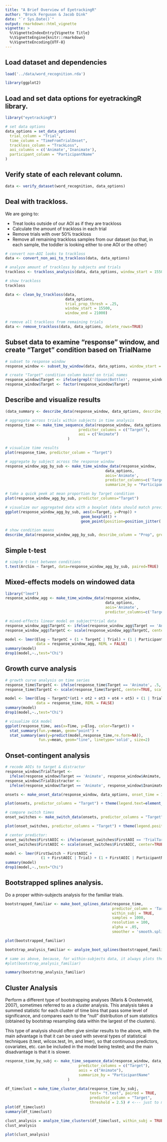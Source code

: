 ```yaml
---
title: "A Brief Overview of EyetrackingR"
author: "Brock Ferguson & Jacob Dink"
date: "`r Sys.Date()`"
output: rmarkdown::html_vignette
vignette: >
  %\VignetteIndexEntry{Vignette Title}
  %\VignetteEngine{knitr::rmarkdown}
  %\VignetteEncoding{UTF-8}
---
```


## Load dataset and dependencies

```r
load('../data/word_recognition.rda')

library(ggplot2)
```

## Load and set data options for **eyetrackingR** library.

```r
library("eyetrackingR")

# set data options
data_options = set_data_options( 
  trial_column = "Trial",
  time_column = "TimeFromTrialOnset",
  trackloss_column = "TrackLoss",
  aoi_columns = c('Animate','Inanimate'),
  participant_column = "ParticipantName"
)
```

## Verify state of each relevant column.

```r
data <- verify_dataset(word_recognition, data_options)
```

## Deal with trackloss.

We are going to:

* Treat looks outside of our AOI as if they are trackloss
* Calculate the amount of trackloss in each trial
* Remove trials with over 50% trackloss
* Remove all remaining trackloss samples from our dataset (so that, in each sample, the toddler is looking either to one AOI or the other)

```r
# convert non-AOI looks to trackloss
data <- convert_non_aoi_to_trackloss(data, data_options)

# analyze amount of trackloss by subjects and trials
trackloss <- trackloss_analysis(data, data_options, window_start = 15500, window_end = 21000)

# show trackloss
trackloss

data <- clean_by_trackloss(data,
                           data_options, 
                           trial_prop_thresh = .25,
                           window_start = 15500,
                           window_end = 21000)

# remove all trackloss from remaining trials
data <- remove_trackloss(data, data_options, delete_rows=TRUE)
```

## Subset data to examine "response" window, and create "Target" condition based on TrialName

```r
# subset to response window
response_window <- subset_by_window(data, data_options, window_start = 15500, window_end = 21000)

# create "Target" condition column based on trial names
response_window$Target <- ifelse(grepl('(Spoon|Bottle)', response_window$Trial), 'Inanimate', 'Animate')
response_window$Target <- factor(response_window$Target)
```

## Describe and visualize results

```r
(data_summary <- describe_data(response_window, data_options, describe_column='Animate', group_columns=c('ParticipantName','Target')))

# aggregate across trials within subjects in time analysis
response_time <- make_time_sequence_data(response_window, data_options, time_bin_size = 100, 
                                 predictor_columns = c("Target"),
                                 aoi = c("Animate")
                            )

# visualize time results
plot(response_time, predictor_column = "Target")

# aggregate by subject across the response window
response_window_agg_by_sub <- make_time_window_data(response_window, 
                                             data_options, 
                                             aois='Animate', 
                                             predictor_columns=c('Target','Age','MCDI_Total'),
                                             summarize_by = "ParticipantName")

# take a quick peek at mean proportion by Target condition
plot(response_window_agg_by_sub, predictor_columns="Target")

# visualize our aggregated data with a boxplot (data should match previous plot)
ggplot(response_window_agg_by_sub, aes(x=Target, y=Prop)) +
                                  geom_boxplot() +
                                  geom_point(position=position_jitter(.1))

# show condition means
describe_data(response_window_agg_by_sub, describe_column = "Prop", group_columns = "Target")
```

## Simple t-test

```r
# simple t-test between conditions
t.test(ArcSin ~ Target, data=response_window_agg_by_sub, paired=TRUE)
```

## Mixed-effects models on windowed data

```r
library("lme4")
response_window_agg <- make_time_window_data(response_window, 
                                             data_options, 
                                             aois='Animate', 
                                             predictor_columns=c('Target','Age','MCDI_Total'))

# mixed-effects linear model on subject*trial data
response_window_agg$TargetC <- ifelse(response_window_agg$Target == 'Animate', .5, -.5)
response_window_agg$TargetC <- scale(response_window_agg$TargetC, center=TRUE, scale=FALSE)

model <- lmer(Elog ~ TargetC + (1 + TargetC | Trial) + (1 | ParticipantName), 
              data = response_window_agg, REML = FALSE)
summary(model)
drop1(model,~.,test="Chi")
```

## Growth curve analysis

```r
# growth curve analysis on time series
response_time$TargetC <- ifelse(response_time$Target == 'Animate', .5, -.5)
response_time$TargetC <- scale(response_time$TargetC, center=TRUE, scale=FALSE)

model <- lmer(Elog ~ TargetC*(ot1 + ot2 + ot3 + ot4 + ot5) + (1 | Trial) + (1 | ParticipantName), 
              data = response_time, REML = FALSE)
summary(model)
drop1(model,~.,test="Chi")

# visualize GCA model
ggplot(response_time, aes(x=Time, y=Elog, color=Target)) +
  stat_summary(fun.y=mean, geom="point") +
  stat_summary(aes(y=predict(model,response_time,re.form=NA)), 
               fun.y=mean, geom="line", linetype='solid', size=2)
```

## Onset-contingent analysis

```r
# recode AOIs to target & distractor
response_window$TrialTarget <- 
  ifelse(response_window$Target == 'Animate', response_window$Animate, response_window$Inanimate)
response_window$TrialDistractor <- 
  ifelse(response_window$Target == 'Animate', response_window$Inanimate, response_window$Animate)

onsets <- make_onset_data(response_window, data_options, onset_time = 15500, fixation_window_length = 100, target_aoi='TrialTarget')

plot(onsets, predictor_columns = "Target") + theme(legend.text=element_text(size=5))

# compare switch times
onset_switches <- make_switch_data(onsets, predictor_columns = "Target")

plot(onset_switches, predictor_columns = "Target") + theme(legend.position="none")

# center predictor:
onset_switches$FirstAOIC <- ifelse(onset_switches$FirstAOI == 'TrialTarget', .5, -.5)
onset_switches$FirstAOIC <- scale(onset_switches$FirstAOIC, center=TRUE, scale=FALSE)

model <- lmer(FirstSwitch ~ FirstAOIC + 
                (1 + FirstAOIC | Trial) + (1 + FirstAOIC | ParticipantName), data=onset_switches, REML=FALSE)
summary(model)
drop1(model,~.,test="Chi")
```

## Bootstrapped splines analysis.

Do a proper within-subjects analysis for the familiar trials.

```r
bootstrapped_familiar <- make_boot_splines_data(response_time, 
                                                predictor_column = 'Target', 
                                                within_subj = TRUE, 
                                                samples = 1000, 
                                                resolution = 100, 
                                                alpha = .05, 
                                                smoother = 'smooth.spline') 

plot(bootstrapped_familiar)

bootstrap_analysis_familiar <- analyze_boot_splines(bootstrapped_familiar)

# same as above, because, for within-subjects data, it always plots the difference score estimates
#plot(bootstrap_analysis_familiar) 

summary(bootstrap_analysis_familiar)
```


## Cluster Analysis

Perform a different type of bootstrapping analyses (Maris & Oostenveld, 2007), sometimes referred to as a cluster analysis. This analysis takes a summed statistic for each cluster of time bins that pass some level of significance, and compares each to the "null" distribution of sum statistics (obtained by bootstrap resampling data within the largest of the clusters).

This type of analysis should often give similar results to the above, with the main advantage is that it can be used with several types of statistical techniques (t.test, wilcox.test, lm, and lmer), so that continuous predictors, covariates, etc. can be included in the model being tested; and the main disadvantage is that it is slower.

```r
response_time_by_subj <- make_time_sequence_data(response_window, data_options, time_bin_size = 225, 
                                 predictor_columns = c("Target"),
                                 aois = c("Animate"), 
                                 summarize_by = "ParticipantName"
                            )

df_timeclust = make_time_cluster_data(response_time_by_subj, 
                                      test= "t.test", paired = TRUE,
                                      predictor_column = "Target", 
                                      threshold = 2.5) # <--- just to make things more challenging
plot(df_timeclust) 
summary(df_timeclust)

clust_analysis = analyze_time_clusters(df_timeclust, within_subj = TRUE, paired=TRUE, samples=100)
clust_analysis

plot(clust_analysis) 
```





